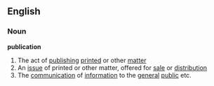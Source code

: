 ==English==
===Noun===
'''publication'''
#The act of [[publishing]] [[printed]] or other [[matter]]
#An [[issue]] of printed or other matter, offered for [[sale]] or [[distribution]]
#The [[communication]] of [[information]] to the [[general]] [[public]] etc.